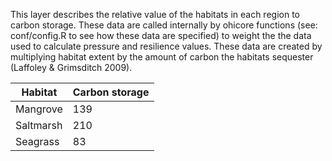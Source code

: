 This layer describes the relative value of the habitats in each region to carbon storage. These data are called internally by ohicore functions (see: conf/config.R to see how these data are specified) to weight the the data used to calculate pressure and resilience values. These data are created by multiplying habitat extent by the amount of carbon the habitats sequester (Laffoley & Grimsditch 2009).

Habitat | Carbon storage
------------- | -------------
Mangrove | 139
Saltmarsh | 210 
Seagrass | 83 

